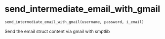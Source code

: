 # send_intermediate_email_with_gmail { #emailer-lib.send_intermediate_email_with_gmail }

```python
send_intermediate_email_with_gmail(username, password, i_email)
```

Send the email struct content via gmail with smptlib